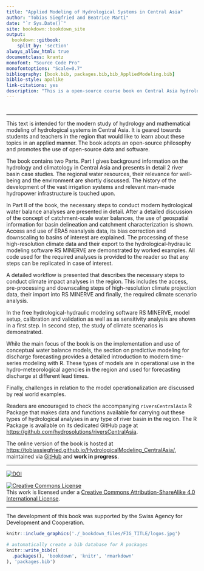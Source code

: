 ```yaml
---
title: "Applied Modeling of Hydrological Systems in Central Asia"
author: "Tobias Siegfried and Beatrice Marti"
date: "`r Sys.Date()`"
site: bookdown::bookdown_site
output:
  bookdown::gitbook:
    split_by: 'section'
always_allow_html: true
documentclass: krantz 
monofont: "Source Code Pro"
monofontoptions: "Scale=0.7"
bibliography: [book.bib, packages.bib,bib_AppliedModeling.bib]
biblio-style: apalike
link-citations: yes
description: "This is a open-source course book on Central Asia hydrological systems and hydrological modeling."
---
```


#  {#Welcome .unnumbered}

------------------------------------------------------------------------

This text is intended for the modern study of hydrology and mathematical modeling of hydrological systems in Central Asia. It is geared towards students and teachers in the region that would like to learn about these topics in an applied manner. The book adopts an open-source philosophy and promotes the use of open-source data and software.

The book contains two Parts. Part I gives background information on the hydrology and climatology in Central Asia and presents in detail 2 river basin case studies. The regional water resources, their relevance for well-being and the environment are shortly discussed. The history of the development of the vast irrigation systems and relevant man-made hydropower infrastructure is touched upon.

In Part II of the book, the necessary steps to conduct modern hydrological water balance analyses are presented in detail. After a detailed discussion of the concept of catchment-scale water balances, the use of geospatial information for basin delineation and catchment characterization is shown. Access and use of ERA5 reanalysis data, its bias correction and downscaling to basins of interest are explained. The processing of these high-resolution climate data and their export to the hydrological-hydraulic modeling software RS MINERVE are demonstrated by worked examples. All code used for the required analyses is provided to the reader so that any steps can be replicated in case of interest.

A detailed workflow is presented that describes the necessary steps to conduct climate impact analyses in the region. This includes the access, pre-processing and downscaling steps of high-resolution climate projection data, their import into RS MINERVE and finally, the required climate scenario analysis.

In the free hydrological-hydraulic modeling software RS MINERVE, model setup, calibration and validation as well as as sensitivity analysis are shown in a first step. In second step, the study of climate scenarios is demonstrated.

While the main focus of the book is on the implementation and use of conceptual water balance models, the section on predictive modeling for discharge forecasting provides a detailed introduction to modern time-series modeling with R. These types of models are in operational use in the hydro-meteorological agencies in the region and used for forecasting discharge at different lead times.

Finally, challenges in relation to the model operationalization are discussed by real world examples.

Readers are encouraged to check the accompanying `riversCentralAsia` R Package that makes data and functions available for carrying out these types of hydrological analyses in any type of river basin in the region. The R Package is available on its dedicated GitHub page at <https://github.com/hydrosolutions/riversCentralAsia>.

The online version of the book is hosted at <https://tobiassiegfried.github.io/HydrologicalModeling_CentralAsia/>, maintained via [GitHub](https://github.com/tobiassiegfried/HydrologicalModeling_CentralAsia) and **work in progress**.

------------------------------------------------------------------------

[![DOI](https://zenodo.org/badge/272992470.svg)](https://zenodo.org/badge/latestdoi/272992470)

<a rel="license" href="http://creativecommons.org/licenses/by-sa/4.0/"><img src="https://i.creativecommons.org/l/by-sa/4.0/88x31.png" alt="Creative Commons License" style="border-width:0"/></a><br />This work is licensed under a <a rel="license" href="http://creativecommons.org/licenses/by-sa/4.0/">Creative Commons Attribution-ShareAlike 4.0 International License</a>.

------------------------------------------------------------------------

The development of this book was supported by the Swiss Agency for Development and Cooperation.

```r
knitr::include_graphics('./_bookdown_files/FIG_TITLE/logos.jpg')
```

```r
# automatically create a bib database for R packages
knitr::write_bib(c(
  .packages(), 'bookdown', 'knitr', 'rmarkdown'
), 'packages.bib')
```

